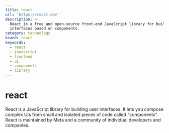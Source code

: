 ```yaml
---
title: react
url: 'https://react.dev'
description: >-
  React is a free and open-source front-end JavaScript library for building user
  interfaces based on components.
category: technology
brand: react
keywords:
  - react
  - javascript
  - frontend
  - ui
  - components
  - library
---
```


# react

React is a JavaScript library for building user interfaces. It lets you compose complex UIs from small and isolated pieces of code called "components". React is maintained by Meta and a community of individual developers and companies.
